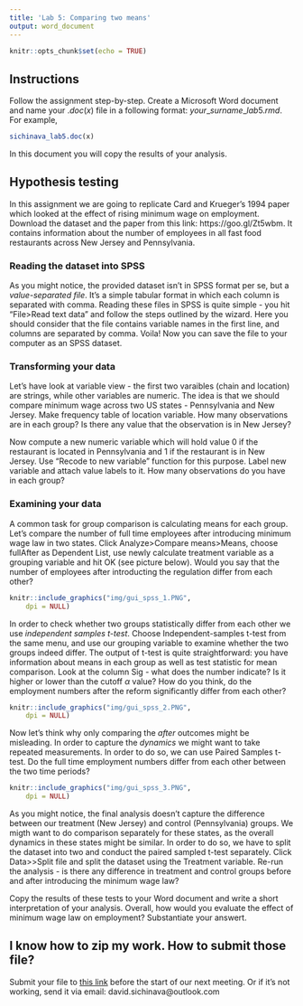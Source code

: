 ```yaml
---
title: 'Lab 5: Comparing two means'
output: word_document
---
```


```r
knitr::opts_chunk$set(echo = TRUE)
```

## Instructions

Follow the assignment step-by-step. Create a Microsoft Word document and name your $.doc(x)$ file in a following format: $your\_surname\_lab5.rmd$. For example,


```r
sichinava_lab5.doc(x)
```

In this document you will copy the results of your analysis.

## Hypothesis testing
In this assignment we are going to replicate Card and Krueger's 1994 paper which looked at the effect of rising minimum wage on employment. Download the dataset and the paper from this link: https://goo.gl/Zt5wbm. It contains information about the number of employees in all fast food restaurants across New Jersey and Pennsylvania.


### Reading the dataset into SPSS

As you might notice, the provided dataset isn't in SPSS format per se, but a _value-separated file_. It's a simple tabular format in which each column is separated with comma. Reading these files in SPSS is quite simple - you hit "File>Read text data" and follow the steps outlined by the wizard. Here you should consider that the file contains variable names in the first line, and columns are separated by comma. Voila! Now you can save the file to your computer as an SPSS dataset.

### Transforming your data

Let's have look at variable view - the first two varaibles (chain and location) are strings, while other variables are numeric. The idea is that we should compare minimum wage across two US states - Pennsylvania and New Jersey. Make frequency table of location variable. How many observations are in each group? Is there any value that the observation is in New Jersey?

Now compute a new numeric variable which will hold value 0 if the restaurant is located in Pennsylvania and 1 if the restaurant is in New Jersey. Use "Recode to new variable" function for this purpose. Label new variable and attach value labels to it. How many observations do you have in each group?


### Examining your data

A common task for group comparison is calculating means for each group. Let's compare the number of full time employees after introducing minimum wage law in two states. Click Analyze>Compare means>Means, choose fullAfter as Dependent List, use newly calculate treatment variable as a  grouping variable and hit OK (see picture below). Would you say that the number of employees after introducting the regulation differ from each other?

```r
knitr::include_graphics("img/gui_spss_1.PNG", 
    dpi = NULL)

```

In order to check whether two groups statistically differ from each other we use _independent samples t-test_. Choose Independent-samples t-test from the same menu, and use our grouping variable to examine whether the two groups indeed differ. The output of t-test is quite straightforward: you have information about means in each group as well as test statistic for mean comparison. Look at the column Sig - what does the number indicate? Is it higher or lower than the cutoff $\alpha$ value? How do you think, do the employment numbers after the reform significantly differ from each other? 

```r
knitr::include_graphics("img/gui_spss_2.PNG", 
    dpi = NULL)

```
Now let's think why only comparing the _after_ outcomes might be misleading. In order to capture the _dynamics_ we might want to take repeated measurements. In order to do so, we can use Paired Samples t-test. Do the full time employment numbers differ from each other between the two time periods? 

```r
knitr::include_graphics("img/gui_spss_3.PNG", 
    dpi = NULL)

```

As you might notice, the final analysis doesn't capture the difference between our treatment (New Jersey) and control (Pennsylvania) groups. We migth want to do comparison separately for these states, as the overall dynamics in these states might be similar. In order to do so, we have to split the dataset into two and conduct the paired sampled t-test separately. Click Data>>Split file and split the dataset using the Treatment variable. Re-run the analysis - is there any difference in treatment and control groups before and after introducing the minimum wage law?

Copy the results of these tests to your Word document and write a short interpretation of your analysis. Overall, how would you evaluate the effect of minimum wage law on employment? Substantiate your answert.

## I know how to zip my work. How to submit those file?

Submit your file to  [this link](https://www.dropbox.com/request/UCNOlVaXNuUbLpZIZjHy) before the start of our next meeting. Or if it's not working, send it via email: david.sichinava@outlook.com